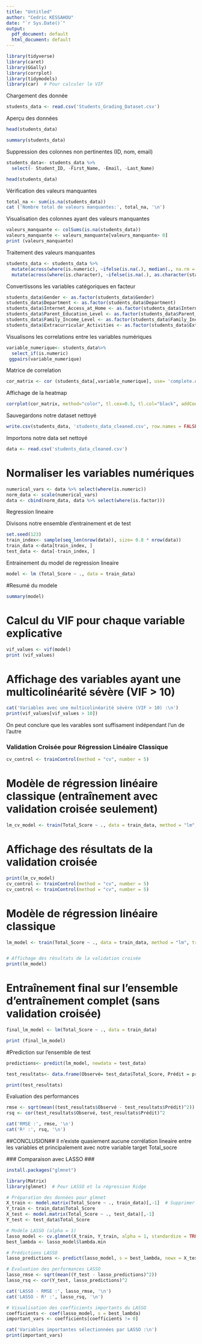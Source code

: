 ```yaml
---
title: "Untitled"
author: "Cedric KESSAHOU"
date: "`r Sys.Date()`"
output:
  pdf_document: default
  html_document: default
---
```

  



```r
library(tidyverse)
library(caret)
library(GGally)
library(corrplot)
library(tidymodels)
library(car)  # Pour calculer le VIF
```

Chargement des donnée
```r
students_data <- read.csv('Students_Grading_Dataset.csv')
```

Aperçu des données
```r
head(students_data)

```
```r
summary(students_data)
```

Suppression des colonnes non pertinentes (ID, nom, email)
```r
students_data<- students_data %>%
  select(- Student_ID, -First_Name, -Email, -Last_Name)
```

```r
head(students_data)
```
Vérification des valeurs manquantes
```r
total_na <- sum(is.na(students_data))
cat ('Nombre total de valeurs manquantes:', total_na, '\n')
```
Visualisation des colonnes ayant des valeurs manquantes

```r
valeurs_manquante <- colSums(is.na(students_data))
valeurs_manquante <- valeurs_manquante[valeurs_manquante> 0]
print (valeurs_manquante)
```

Traitement des valeurs manquantes
```r
students_data <- students_data %>%
  mutate(across(where(is.numeric), ~ifelse(is.na(.), median(., na.rm = TRUE), .))) %>%
  mutate(across(where(is.character), ~ifelse(is.na(.), as.character(stats::mode(., na.rm = TRUE)), .)))

```

Convertissons les variables catégoriques en facteur
```r
students_data$Gender <- as.factor(students_data$Gender)
students_data$Department <- as.factor(students_data$Department)
students_data$Internet_Access_at_Home <- as.factor(students_data$Internet_Access_at_Home)
students_data$Parent_Education_Level <- as.factor(students_data$Parent_Education_Level)
students_data$Family_Income_Level <- as.factor(students_data$Family_Income_Level)
students_data$Extracurricular_Activities <- as.factor(students_data$Extracurricular_Activities)

```


 Visualisons les correlations entre les variables numériques
```r
variable_numerique<- students_data%>%
  select_if(is.numeric)
 ggpairs(variable_numerique)
```

Matrice de correlation
```r
cor_matrix <- cor (students_data[,variable_numerique], use= 'complete.obs')
```

Affichage de la heatmap
```r
corrplot(cor_matrix, method="color", tl.cex=0.5, tl.col="black", addCoef.col="black", number.cex=0.5)
```
 
 Sauvegardons notre dataset nettoyé
```r
write.csv(students_data, 'students_data_cleaned.csv', row.names = FALSE)
```

Importons notre data set nettoyé
```r
data <- read.csv('students_data_cleaned.csv')
```

# Normaliser les variables numériques
```r
numerical_vars <- data %>% select(where(is.numeric))
norm_data <- scale(numerical_vars)
data <- cbind(norm_data, data %>% select(where(is.factor)))

```


 
 Regression lineaire

Divisons notre ensemble d'entrainement et de test
```r
set.seed(123)
train_index<- sample(seq_len(nrow(data)), size= 0.8 * nrow(data))
train_data <-data[train_index, ]
test_data <- data[-train_index, ]
```

Entrainement du model de regression lineaire
```r
model <- lm (Total_Score ~ ., data = train_data)
```

#Resumé du modele
```r
summary(model)
```

# Calcul du VIF pour chaque variable explicative

```r
vif_values <- vif(model)
print (vif_values)
```

# Affichage des variables ayant une multicolinéarité sévère (VIF > 10)

```r
cat('Variables avec une multicolinéarité sévère (VIF > 10) :\n')
print(vif_values[vif_values > 10])
```
On peut conclure que les varables sont suffisament indépendant l'un de l'autre



### Validation Croisée pour Régression Linéaire Classique 
```r
cv_control <- trainControl(method = "cv", number = 5)
```

# Modèle de régression linéaire classique (entraînement avec validation croisée seulement)

```r
lm_cv_model <- train(Total_Score ~ ., data = train_data, method = "lm", trControl = cv_control)
```

# Affichage des résultats de la validation croisée

```r
print(lm_cv_model)
cv_control <- trainControl(method = "cv", number = 5)
cv_control <- trainControl(method = "cv", number = 5)
```
# Modèle de régression linéaire classique

```r
lm_model <- train(Total_Score ~ ., data = train_data, method = "lm", trControl = cv_control)


# Affichage des résultats de la validation croisée
print(lm_model)
```



# Entraînement final sur l'ensemble d'entraînement complet (sans validation croisée)
```r

final_lm_model <- lm(Total_Score ~ ., data = train_data)

print (final_lm_model)
```



#Prediction sur l'ensemble de test
 
```r
predictions<- predict(lm_model, newdata = test_data)

test_resultats<- data.frame(Observé= test_data$Total_Score, Prédit = predictions)

print(test_resultats)
```


Evaluation des performances
```r
rmse <- sqrt(mean((test_resultats$Observé - test_resultats$Prédit)^2))
rsq <- cor(test_resultats$Observé, test_resultats$Prédit)^2

cat('RMSE :', rmse, '\n')
cat('R² :', rsq, '\n')

```
##CONCLUSION##
Il n'existe quasiement aucune corrélation lineaire entre les variables et principalement avec notre variable target Total_socre
 
 
 ### Comparaison avec LASSO ###
```r
install.packages("glmnet")

```
```r
library(Matrix)
library(glmnet)  # Pour LASSO et la régression Ridge
```
 
```r
# Préparation des données pour glmnet
X_train <- model.matrix(Total_Score ~ ., train_data)[,-1]  # Supprimer l'intercept
Y_train <- train_data$Total_Score
X_test <- model.matrix(Total_Score ~ ., test_data)[,-1]
Y_test <- test_data$Total_Score

```

 
```r
# Modèle LASSO (alpha = 1)
lasso_model <- cv.glmnet(X_train, Y_train, alpha = 1, standardize = TRUE)
best_lambda <- lasso_model$lambda.min
```

```r

# Prédictions LASSO
lasso_predictions <- predict(lasso_model, s = best_lambda, newx = X_test)

```

```r
# Évaluation des performances LASSO
lasso_rmse <- sqrt(mean((Y_test - lasso_predictions)^2))
lasso_rsq <- cor(Y_test, lasso_predictions)^2

cat('LASSO - RMSE :', lasso_rmse, '\n')
cat('LASSO - R² :', lasso_rsq, '\n')
```

```r
# Visualisation des coefficients importants du LASSO
coefficients <- coef(lasso_model, s = best_lambda)
important_vars <- coefficients[coefficients != 0]

cat('Variables importantes sélectionnées par LASSO :\n')
print(important_vars)
```


